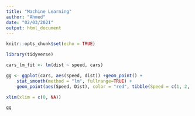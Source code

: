 ```yaml
---
title: "Machine Learning"
author: "Ahmed"
date: "02/03/2021"
output: html_document
---
```


```r
knitr::opts_chunk$set(echo = TRUE)
```


```r
library(tidyverse)
```
```r
cars_lm_fit <- lm(dist ~ speed, cars)

gg <- ggplot(cars, aes(speed, dist)) +geom_point() +
    stat_smooth(method = "lm", fullrange=TRUE) +
    geom_point(aes(Speed, Dist), color = "red", tibble(Speed = c(1, 2, 5, 10, 20, 50), Dist = predict(cars_lm_fit, tibble(speed = c(1, 2, 5, 10, 20, 50))))) +

xlim(xlim = c(0, NA))

gg
```

